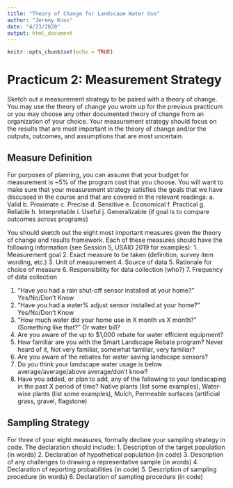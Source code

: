 ```yaml
---
title: "Theory of Change for Landscape Water Use"
author: "Jeremy Knox"
date: "4/23/2020"
output: html_document
---
```


```r
knitr::opts_chunk$set(echo = TRUE)
```

# Practicum 2: Measurement Strategy
Sketch out a measurement strategy to be paired with a theory of change. You may use the theory of change you wrote up for the previous practicum or you may choose any other documented theory of change from an organization of your choice. Your measurement strategy should focus on the results that are most important in the theory of change and/or the outputs, outcomes, and assumptions that are most uncertain.

## Measure Definition
For purposes of planning, you can assume that your budget for measurement is ~5% of the program cost that you choose. You will want to make sure that your measurement strategy satisfies the goals that we have discussed in the course and that are covered in the relevant readings:
    a. Valid
    b. Proximate
    c. Precise 
    d. Sensitive
    e. Economical 
    f. Practical
    g. Reliable
    h. Interpretable
    i. Useful
    j. Generalizable (if goal is to compare outcomes across programs)
    
You should sketch out the eight most important measures given the theory of change and results framework. Each of these measures should have the following information (see Session 5, USAID 2019 for examples):
    1. Measurement goal
    2. Exact measure to be taken (definition, survey item wording, etc.) 
    3. Unit of measurement
    4. Source of data
    5. Rationale for choice of measure
    6. Responsibility for data collection (who?)
    7. Frequency of data collection


1) “Have you had a rain shut-off sensor installed at your home?” Yes/No/Don’t Know
2) “Have you had a water% adjust sensor installed at your home?” Yes/No/Don’t Know
3) “How much water did your home use in X month vs X month?” (Something like that?” Or water bill?
4) Are you aware of the up to $1,000 rebate for water efficient equipment? 
5) How familiar are you with the Smart Landscape Rebate program? Never heard of it, Not very familiar, somewhat familiar, very familiar?
6) Are you aware of the rebates for water saving landscape sensors? 
7) Do you think your landscape water usage is below average/average/above average/don’t know?
8) Have you added, or plan to add, any of the following to your landscaping in the past X period of time? Native plants (list some examples), Water-wise plants (list some examples), Mulch, Permeable surfaces (artificial grass, gravel, flagstone)


    
## Sampling Strategy
For three of your eight measures, formally declare your sampling strategy in code. The declaration should include:
    1. Description of the target population (in words)
    2. Declaration of hypothetical population (in code)
    3. Description of any challenges to drawing a representative sample (in words) 
    4. Declaration of reporting probabilities (in code)
    5. Description of sampling procedure (in words)
    6. Declaration of sampling procedure (in code)

    
```r



```

